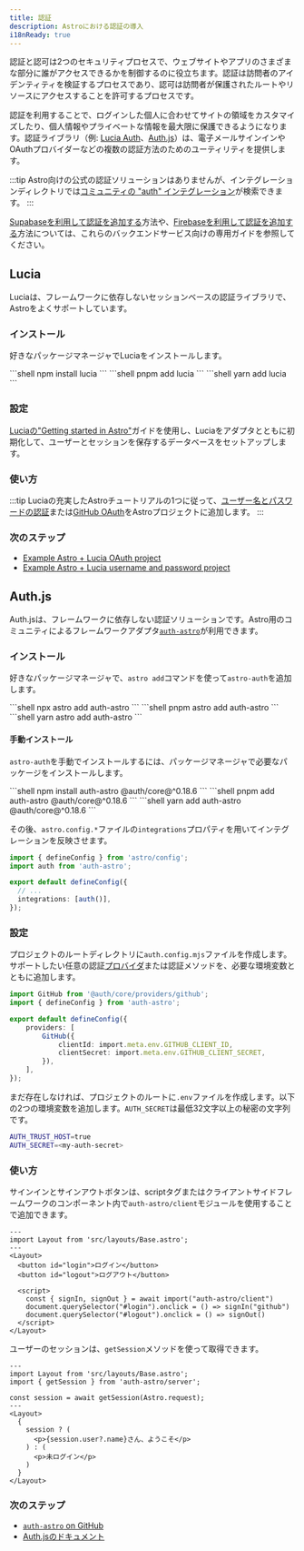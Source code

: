 ```yaml
---
title: 認証
description: Astroにおける認証の導入
i18nReady: true
---
```



認証と認可は2つのセキュリティプロセスで、ウェブサイトやアプリのさまざまな部分に誰がアクセスできるかを制御するのに役立ちます。認証は訪問者のアイデンティティを検証するプロセスであり、認可は訪問者が保護されたルートやリソースにアクセスすることを許可するプロセスです。

認証を利用することで、ログインした個人に合わせてサイトの領域をカスタマイズしたり、個人情報やプライベートな情報を最大限に保護できるようになります。認証ライブラリ（例: [Lucia Auth](https://lucia-auth.com/)、[Auth.js](https://authjs.dev/)）は、電子メールサインインやOAuthプロバイダーなどの複数の認証方法のためのユーティリティを提供します。

:::tip
Astro向けの公式の認証ソリューションはありませんが、インテグレーションディレクトリでは[コミュニティの "auth" インテグレーション](https://astro.build/integrations/?search=auth)が検索できます。
:::

<ReadMore>[Supabaseを利用して認証を追加する](/ja/guides/backend/supabase/#adding-authentication-with-supabase)方法や、[Firebaseを利用して認証を追加する](/ja/guides/backend/google-firebase/#adding-authentication-with-firebase)方法については、これらのバックエンドサービス向けの専用ガイドを参照してください。</ReadMore>

## Lucia

Luciaは、フレームワークに依存しないセッションベースの認証ライブラリで、Astroをよくサポートしています。

### インストール

好きなパッケージマネージャでLuciaをインストールします。

<PackageManagerTabs>
  <Fragment slot="npm">
  ```shell
  npm install lucia
  ```
  </Fragment>
  <Fragment slot="pnpm">
  ```shell
  pnpm add lucia
  ```
  </Fragment>
  <Fragment slot="yarn">
  ```shell
  yarn add lucia
  ```
  </Fragment>
</PackageManagerTabs>

### 設定

[Luciaの"Getting started in Astro"](https://lucia-auth.com/getting-started/astro)ガイドを使用し、Luciaをアダプタとともに初期化して、ユーザーとセッションを保存するデータベースをセットアップします。

### 使い方

:::tip
Luciaの充実したAstroチュートリアルの1つに従って、[ユーザー名とパスワードの認証](https://lucia-auth.com/tutorials/username-and-password/astro)または[GitHub OAuth](https://lucia-auth.com/tutorials/github-oauth/astro)をAstroプロジェクトに追加します。
:::

### 次のステップ

- [Example Astro + Lucia OAuth project](https://github.com/lucia-auth/examples/tree/main/astro/github-oauth)
- [Example Astro + Lucia username and password project](https://github.com/lucia-auth/examples/tree/main/astro/username-and-password)

## Auth.js

Auth.jsは、フレームワークに依存しない認証ソリューションです。Astro用のコミュニティによるフレームワークアダプタ[`auth-astro`](https://www.npmjs.com/package/auth-astro)が利用できます。

### インストール

好きなパッケージマネージャで、`astro add`コマンドを使って`astro-auth`を追加します。

<PackageManagerTabs>
  <Fragment slot="npm">
  ```shell
  npx astro add auth-astro
  ```
  </Fragment>
  <Fragment slot="pnpm">
  ```shell
  pnpm astro add auth-astro
  ```
  </Fragment>
  <Fragment slot="yarn">
  ```shell
  yarn astro add auth-astro
  ```
  </Fragment>
</PackageManagerTabs>

#### 手動インストール

`astro-auth`を手動でインストールするには、パッケージマネージャで必要なパッケージをインストールします。

<PackageManagerTabs>
  <Fragment slot="npm">
  ```shell
  npm install auth-astro @auth/core@^0.18.6
  ```
  </Fragment>
  <Fragment slot="pnpm">
  ```shell
  pnpm add auth-astro @auth/core@^0.18.6
  ```
  </Fragment>
  <Fragment slot="yarn">
  ```shell
  yarn add auth-astro @auth/core@^0.18.6
  ```
  </Fragment>
</PackageManagerTabs>

その後、`astro.config.*`ファイルの`integrations`プロパティを用いてインテグレーションを反映させます。

```ts title="astro.config.mjs" ins={2,6}
import { defineConfig } from 'astro/config';
import auth from 'auth-astro';

export default defineConfig({
  // ...
  integrations: [auth()],
});
```

### 設定

プロジェクトのルートディレクトリに`auth.config.mjs`ファイルを作成します。サポートしたい任意の認証[プロバイダ](https://authjs.dev/getting-started/providers)または認証メソッドを、必要な環境変数とともに追加します。

```ts title="auth.config.mjs"
import GitHub from '@auth/core/providers/github';
import { defineConfig } from 'auth-astro';

export default defineConfig({
	providers: [
		GitHub({
			clientId: import.meta.env.GITHUB_CLIENT_ID,
			clientSecret: import.meta.env.GITHUB_CLIENT_SECRET,
		}),
	],
});
```

まだ存在しなければ、プロジェクトのルートに`.env`ファイルを作成します。以下の2つの環境変数を追加します。`AUTH_SECRET`は最低32文字以上の秘密の文字列です。

```sh title=".env"
AUTH_TRUST_HOST=true
AUTH_SECRET=<my-auth-secret>
```

### 使い方

サインインとサインアウトボタンは、scriptタグまたはクライアントサイドフレームワークのコンポーネント内で`auth-astro/client`モジュールを使用することで追加できます。

```astro title="src/pages/index.astro" {9}
---
import Layout from 'src/layouts/Base.astro';
---
<Layout>
  <button id="login">ログイン</button>
  <button id="logout">ログアウト</button>

  <script>
    const { signIn, signOut } = await import("auth-astro/client")
    document.querySelector("#login").onclick = () => signIn("github")
    document.querySelector("#logout").onclick = () => signOut()
  </script>
</Layout>
```

ユーザーのセッションは、`getSession`メソッドを使って取得できます。

```astro title="src/pages/index.astro" {3,5}
---
import Layout from 'src/layouts/Base.astro';
import { getSession } from 'auth-astro/server';

const session = await getSession(Astro.request);
---
<Layout>
  {
    session ? (
      <p>{session.user?.name}さん、ようこそ</p>
    ) : (
      <p>未ログイン</p>
    )
  }
</Layout>
```

### 次のステップ

- [`auth-astro` on GitHub](https://github.com/nowaythatworked/auth-astro?tab=readme-ov-file#auth-astro)
- [Auth.jsのドキュメント](https://authjs.dev/)
